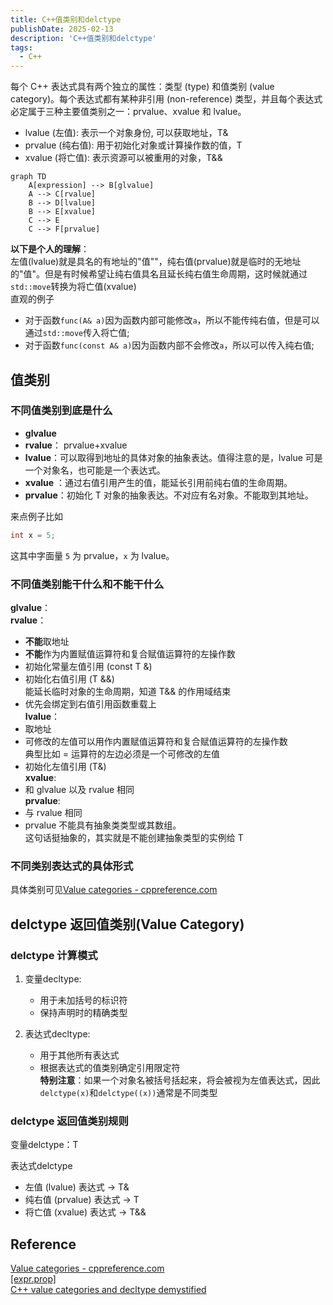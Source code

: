 ```yaml
---
title: C++值类别和delctype
publishDate: 2025-02-13
description: 'C++值类别和delctype'
tags:
  - C++
---
```


每个 C++ 表达式具有两个独立的属性：类型 (type) 和值类别 (value category)。每个表达式都有某种非引用 (non-reference) 类型，并且每个表达式必定属于三种主要值类别之一：prvalue、xvalue 和 lvalue。
- lvalue (左值): 表示一个对象身份, 可以获取地址，T&
- prvalue (纯右值): 用于初始化对象或计算操作数的值，T
- xvalue (将亡值): 表示资源可以被重用的对象，T&&

```mermaid
graph TD
    A[expression] --> B[glvalue]
    A --> C[rvalue]
    B --> D[lvalue]
    B --> E[xvalue]
    C --> E
    C --> F[prvalue]
```

**以下是个人的理解**：  
左值(lvalue)就是具名的有地址的"值""，纯右值(prvalue)就是临时的无地址的"值"。但是有时候希望让纯右值具名且延长纯右值生命周期，这时候就通过`std::move`转换为将亡值(xvalue)  
直观的例子
- 对于函数`func(A& a)`因为函数内部可能修改`a`，所以不能传纯右值，但是可以通过`std::move`传入将亡值;
- 对于函数`func(const A& a)`因为函数内部不会修改`a`，所以可以传入纯右值;

## 值类别

### 不同值类别到底是什么

- **glvalue**  
- **rvalue**： prvalue+xvalue  
- **lvalue**：可以取得到地址的具体对象的抽象表达。值得注意的是，lvalue 可是一个对象名，也可能是一个表达式。
- **xvalue** ：通过右值引用产生的值，能延长引用前纯右值的生命周期。
- **prvalue**：初始化 T 对象的抽象表达。不对应有名对象。不能取到其地址。

来点例子比如
```cpp
int x = 5;
```
这其中字面量 `5` 为 prvalue，`x` 为 lvalue。

### 不同值类别能干什么和不能干什么

**glvalue**：  
**rvalue**：
- **不能**取地址
- **不能**作为内置赋值运算符和复合赋值运算符的左操作数
- 初始化常量左值引用 (const T &)
- 初始化右值引用 (T &&)  
	能延长临时对象的生命周期，知道 T&& 的作用域结束  
- 优先会绑定到右值引用函数重载上  
**lvalue**：
- 取地址
- 可修改的左值可以用作内置赋值运算符和复合赋值运算符的左操作数  
	典型比如 = 运算符的左边必须是一个可修改的左值
- 初始化左值引用 (T&)  
**xvalue**:
- 和 glvalue 以及 rvalue 相同  
**prvalue**:
- 与 rvalue 相同
- prvalue 不能具有抽象类类型或其数组。  
	这句话挺抽象的，其实就是不能创建抽象类型的实例给 T

### 不同类别表达式的具体形式

具体类别可见[Value categories - cppreference.com](https://en.cppreference.com/w/cpp/language/value_category#xvalue)

## delctype 返回值类别(Value Category)

### delctype 计算模式

1. 变量decltype:
	- 用于未加括号的标识符
	- 保持声明时的精确类型

2. 表达式decltype:
	- 用于其他所有表达式
	- 根据表达式的值类别确定引用限定符  
**特别注意**：如果一个对象名被括号括起来，将会被视为左值表达式，因此`delctype(x)`和`delctype((x))`通常是不同类型

### delctype 返回值类别规则

变量delctype：T

表达式delctype
- 左值 (lvalue) 表达式 → T&
- 纯右值 (prvalue) 表达式 → T
- 将亡值 (xvalue) 表达式 → T&&

## Reference

[Value categories - cppreference.com](https://en.cppreference.com/w/cpp/language/value_category#xvalue)  
[\[expr.prop\]](https://timsong-cpp.github.io/cppwp/n4861/expr.prop#fig:basic.lval)  
[C++ value categories and decltype demystified](https://www.scs.stanford.edu/~dm/blog/decltype.html)
